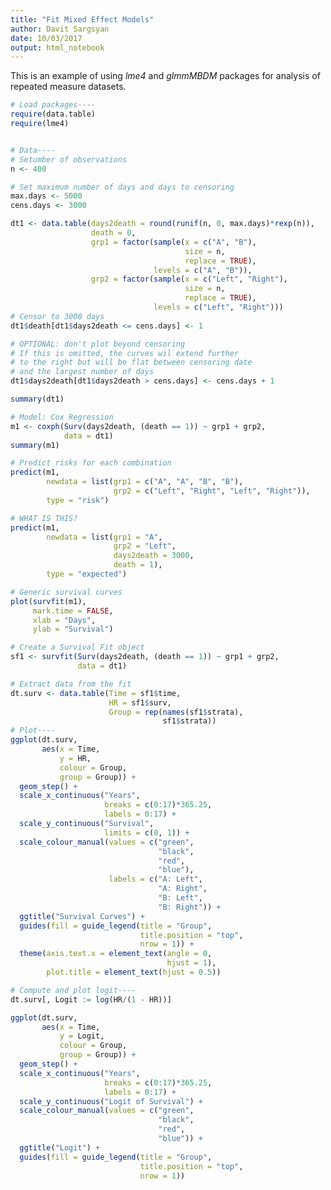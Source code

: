 ```yaml
---
title: "Fit Mixed Effect Models"
author: Davit Sargsyan
date: 10/03/2017
output: html_notebook
---
```


This is an example of using *lme4* and *glmmMBDM* packages for analysis of repeated measure datasets.

```r
# Load packages----
require(data.table)
require(lme4)


# Data----
# Setumber of observations
n <- 400

# Set maximum number of days and days to censoring
max.days <- 5000
cens.days <- 3000

dt1 <- data.table(days2death = round(runif(n, 0, max.days)*rexp(n)), 
                  death = 0,
                  grp1 = factor(sample(x = c("A", "B"),
                                       size = n,
                                       replace = TRUE),
                                levels = c("A", "B")),
                  grp2 = factor(sample(x = c("Left", "Right"),
                                       size = n,
                                       replace = TRUE),
                                levels = c("Left", "Right")))
# Censor to 3000 days
dt1$death[dt1$days2death <= cens.days] <- 1

# OPTIONAL: don't plot beyond censoring
# If this is omitted, the curves wil extend further
# to the right but will be flat between censoring date 
# and the largest number of days
dt1$days2death[dt1$days2death > cens.days] <- cens.days + 1

summary(dt1)
```

```r
# Model: Cox Regression
m1 <- coxph(Surv(days2death, (death == 1)) ~ grp1 + grp2,
            data = dt1)
summary(m1)

# Predict risks for each combination
predict(m1,
        newdata = list(grp1 = c("A", "A", "B", "B"),
                       grp2 = c("Left", "Right", "Left", "Right")),
        type = "risk")

# WHAT IS THIS?
predict(m1,
        newdata = list(grp1 = "A",
                       grp2 = "Left",
                       days2death = 3000,
                       death = 1),
        type = "expected")

# Generic survival curves
plot(survfit(m1),
     mark.time = FALSE,
     xlab = "Days",
     ylab = "Survival")

# Create a Survival Fit object
sf1 <- survfit(Surv(days2death, (death == 1)) ~ grp1 + grp2,
               data = dt1)

# Extract data from the fit 
dt.surv <- data.table(Time = sf1$time,
                      HR = sf1$surv,
                      Group = rep(names(sf1$strata),
                                  sf1$strata))
# Plot----
ggplot(dt.surv,
       aes(x = Time,
           y = HR,
           colour = Group,
           group = Group)) +
  geom_step() +
  scale_x_continuous("Years",
                     breaks = c(0:17)*365.25,
                     labels = 0:17) +
  scale_y_continuous("Survival",
                     limits = c(0, 1)) +
  scale_colour_manual(values = c("green",
                                 "black",
                                 "red",
                                 "blue"),
                      labels = c("A: Left",
                                 "A: Right",
                                 "B: Left",
                                 "B: Right")) +
  ggtitle("Survival Curves") +
  guides(fill = guide_legend(title = "Group",
                             title.position = "top",
                             nrow = 1)) +
  theme(axis.text.x = element_text(angle = 0,
                                   hjust = 1),
        plot.title = element_text(hjust = 0.5))
```

```r
# Compute and plot logit----
dt.surv[, Logit := log(HR/(1 - HR))]

ggplot(dt.surv,
       aes(x = Time,
           y = Logit,
           colour = Group,
           group = Group)) +
  geom_step() +
  scale_x_continuous("Years",
                     breaks = c(0:17)*365.25,
                     labels = 0:17) +
  scale_y_continuous("Logit of Survival") +
  scale_colour_manual(values = c("green",
                                 "black",
                                 "red",
                                 "blue")) +
  ggtitle("Logit") +
  guides(fill = guide_legend(title = "Group",
                             title.position = "top",
                             nrow = 1))
```